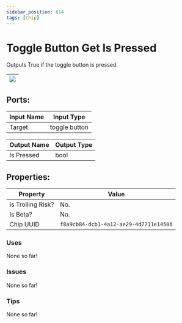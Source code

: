 ```yaml
---
sidebar_position: 614
tags: [Chip]
---
```


# Toggle Button Get Is Pressed


Outputs True if the toggle button is pressed.

| ![](https://images-ext-2.discordapp.net/external/MPmIaQzlEPmgGWlgi-WxBBXt0Bjv_zWPkg1y1f_sy3s/https/www.recroomcircuits.com/image/circuit/absolute-value?width=206&height=108) |
|-----|

## Ports:

| Input Name | Input Type |
|-----------|-----------|
| Target | toggle button |

| Output Name | Output Type |
|-----------|-----------|
| Is Pressed | bool |

## Properties:

| Property  | Value |
|-------------------|-----------|
| Is Trolling Risk? | No. |
| Is Beta? | No. |
| Chip UUID | `f8a9cb84-dcb1-4a12-ae29-4d7711e14506` |

### Uses
None so far!

### Issues
None so far!

### Tips
None so far!
